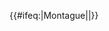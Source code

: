 {{NYCS Clark|time={{{time|}}}}} {{NYCS br|time={{{time|}}}}} {{NYCS Lexington far south|time={{{time|}}}}} {{NYCS br|time={{{time|}}}}} {{#ifeq:{{{exclude}}}|Montague||{{NYCS Fourth Montague|time={{{time|}}}}}}}